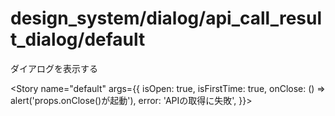 
<Meta
  title="design_system/dialog/api_call_result_dialog/default"
  component={APICallResultDialog}
/>

# design_system/dialog/api_call_result_dialog/default

ダイアログを表示する

<Story
  name="default"
  args={{
    isOpen: true,
    isFirstTime: true,
    onClose: () => alert('props.onClose()が起動'),
    error: 'APIの取得に失敗',
  }}></Story>

<Props story="default" />
